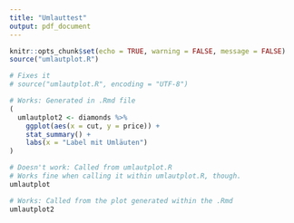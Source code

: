 ```yaml
---
title: "Umlauttest"
output: pdf_document
---
```


```r
knitr::opts_chunk$set(echo = TRUE, warning = FALSE, message = FALSE)
source("umlautplot.R")

# Fixes it
# source("umlautplot.R", encoding = "UTF-8")
```

```r
# Works: Generated in .Rmd file
(
  umlautplot2 <- diamonds %>% 
    ggplot(aes(x = cut, y = price)) +
    stat_summary() +
    labs(x = "Label mit Umläuten")
)
```

```r
# Doesn't work: Called from umlautplot.R
# Works fine when calling it within umlautplot.R, though.
umlautplot
```

```r
# Works: Called from the plot generated within the .Rmd
umlautplot2
```
